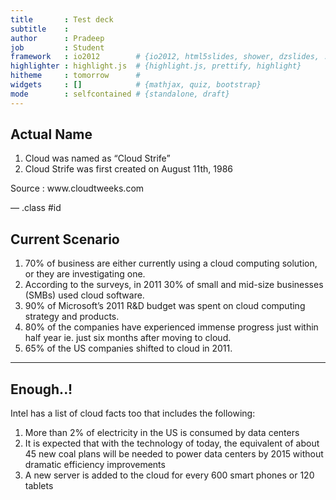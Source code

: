 ```yaml
---
title       : Test deck
subtitle    : 
author      : Pradeep
job         : Student
framework   : io2012        # {io2012, html5slides, shower, dzslides, ...}
highlighter : highlight.js  # {highlight.js, prettify, highlight}
hitheme     : tomorrow      # 
widgets     : []            # {mathjax, quiz, bootstrap}
mode        : selfcontained # {standalone, draft}
---
```


## Actual Name

1. Cloud was named as "Cloud Strife"
2. Cloud Strife was first created on August 11th, 1986


 Source : www.cloudtweeks.com 

--- .class #id 

## Current Scenario

1. 70% of business are either currently using a cloud computing solution, or they are investigating one.
2. According to the surveys, in 2011 30% of small and mid-size businesses (SMBs) used cloud software.
3. 90% of Microsoft's 2011 R&D budget was spent on cloud computing strategy and products.
4. 80% of the companies have experienced immense progress just within half year ie. just six months after moving to cloud.
5. 65% of the US companies shifted to cloud in 2011.


---
## Enough..!

Intel has a list of cloud facts too that includes the following:

1. More than 2% of electricity in the US is consumed by data centers
2. It is expected that with the technology of today, the equivalent of about 45 new coal plans will be needed to power data centers by 2015 without dramatic efficiency improvements
3. A new server is added to the cloud for every 600 smart phones or 120 tablets

